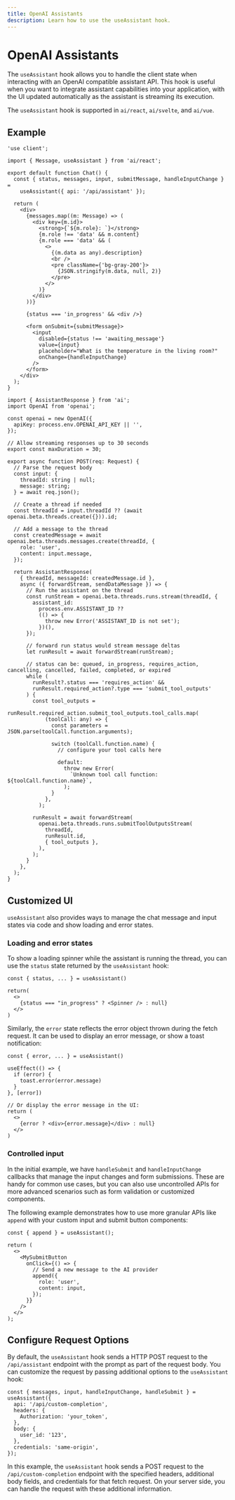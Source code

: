 ```yaml
---
title: OpenAI Assistants
description: Learn how to use the useAssistant hook.
---
```


# OpenAI Assistants

The `useAssistant` hook allows you to handle the client state when interacting with an OpenAI compatible assistant API.
This hook is useful when you want to integrate assistant capabilities into your application,
with the UI updated automatically as the assistant is streaming its execution.

The `useAssistant` hook is supported in `ai/react`, `ai/svelte`, and `ai/vue`.

## Example

```tsx filename='app/page.tsx'
'use client';

import { Message, useAssistant } from 'ai/react';

export default function Chat() {
  const { status, messages, input, submitMessage, handleInputChange } =
    useAssistant({ api: '/api/assistant' });

  return (
    <div>
      {messages.map((m: Message) => (
        <div key={m.id}>
          <strong>{`${m.role}: `}</strong>
          {m.role !== 'data' && m.content}
          {m.role === 'data' && (
            <>
              {(m.data as any).description}
              <br />
              <pre className={'bg-gray-200'}>
                {JSON.stringify(m.data, null, 2)}
              </pre>
            </>
          )}
        </div>
      ))}

      {status === 'in_progress' && <div />}

      <form onSubmit={submitMessage}>
        <input
          disabled={status !== 'awaiting_message'}
          value={input}
          placeholder="What is the temperature in the living room?"
          onChange={handleInputChange}
        />
      </form>
    </div>
  );
}
```

```tsx filename='app/api/assistant/route.ts'
import { AssistantResponse } from 'ai';
import OpenAI from 'openai';

const openai = new OpenAI({
  apiKey: process.env.OPENAI_API_KEY || '',
});

// Allow streaming responses up to 30 seconds
export const maxDuration = 30;

export async function POST(req: Request) {
  // Parse the request body
  const input: {
    threadId: string | null;
    message: string;
  } = await req.json();

  // Create a thread if needed
  const threadId = input.threadId ?? (await openai.beta.threads.create({})).id;

  // Add a message to the thread
  const createdMessage = await openai.beta.threads.messages.create(threadId, {
    role: 'user',
    content: input.message,
  });

  return AssistantResponse(
    { threadId, messageId: createdMessage.id },
    async ({ forwardStream, sendDataMessage }) => {
      // Run the assistant on the thread
      const runStream = openai.beta.threads.runs.stream(threadId, {
        assistant_id:
          process.env.ASSISTANT_ID ??
          (() => {
            throw new Error('ASSISTANT_ID is not set');
          })(),
      });

      // forward run status would stream message deltas
      let runResult = await forwardStream(runStream);

      // status can be: queued, in_progress, requires_action, cancelling, cancelled, failed, completed, or expired
      while (
        runResult?.status === 'requires_action' &&
        runResult.required_action?.type === 'submit_tool_outputs'
      ) {
        const tool_outputs =
          runResult.required_action.submit_tool_outputs.tool_calls.map(
            (toolCall: any) => {
              const parameters = JSON.parse(toolCall.function.arguments);

              switch (toolCall.function.name) {
                // configure your tool calls here

                default:
                  throw new Error(
                    `Unknown tool call function: ${toolCall.function.name}`,
                  );
              }
            },
          );

        runResult = await forwardStream(
          openai.beta.threads.runs.submitToolOutputsStream(
            threadId,
            runResult.id,
            { tool_outputs },
          ),
        );
      }
    },
  );
}
```

## Customized UI

`useAssistant` also provides ways to manage the chat message and input states via code and show loading and error states.

### Loading and error states

To show a loading spinner while the assistant is running the thread, you can use the `status` state returned by the `useAssistant` hook:

```tsx
const { status, ... } = useAssistant()

return(
  <>
    {status === "in_progress" ? <Spinner /> : null}
  </>
)
```

Similarly, the `error` state reflects the error object thrown during the fetch request. It can be used to display an error message, or show a toast notification:

```tsx
const { error, ... } = useAssistant()

useEffect(() => {
  if (error) {
    toast.error(error.message)
  }
}, [error])

// Or display the error message in the UI:
return (
  <>
    {error ? <div>{error.message}</div> : null}
  </>
)
```

### Controlled input

In the initial example, we have `handleSubmit` and `handleInputChange` callbacks that manage the input changes and form submissions. These are handy for common use cases, but you can also use uncontrolled APIs for more advanced scenarios such as form validation or customized components.

The following example demonstrates how to use more granular APIs like `append` with your custom input and submit button components:

```tsx
const { append } = useAssistant();

return (
  <>
    <MySubmitButton
      onClick={() => {
        // Send a new message to the AI provider
        append({
          role: 'user',
          content: input,
        });
      }}
    />
  </>
);
```

## Configure Request Options

By default, the `useAssistant` hook sends a HTTP POST request to the `/api/assistant` endpoint with the prompt as part of the request body. You can customize the request by passing additional options to the `useAssistant` hook:

```tsx
const { messages, input, handleInputChange, handleSubmit } = useAssistant({
  api: '/api/custom-completion',
  headers: {
    Authorization: 'your_token',
  },
  body: {
    user_id: '123',
  },
  credentials: 'same-origin',
});
```

In this example, the `useAssistant` hook sends a POST request to the `/api/custom-completion` endpoint with the specified headers, additional body fields, and credentials for that fetch request. On your server side, you can handle the request with these additional information.
